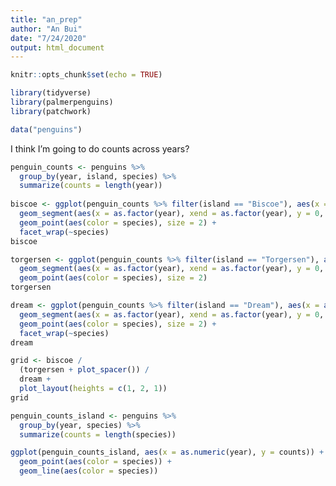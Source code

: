 ```yaml
---
title: "an_prep"
author: "An Bui"
date: "7/24/2020"
output: html_document
---
```


```r
knitr::opts_chunk$set(echo = TRUE)
```

```r
library(tidyverse)
library(palmerpenguins)
library(patchwork)

data("penguins")
```

I think I'm going to do counts across years?

```r
penguin_counts <- penguins %>% 
  group_by(year, island, species) %>% 
  summarize(counts = length(year))
  
biscoe <- ggplot(penguin_counts %>% filter(island == "Biscoe"), aes(x = as.factor(year), y = counts)) +
  geom_segment(aes(x = as.factor(year), xend = as.factor(year), y = 0, yend = counts)) +
  geom_point(aes(color = species), size = 2) +
  facet_wrap(~species)
biscoe

torgersen <- ggplot(penguin_counts %>% filter(island == "Torgersen"), aes(x = as.factor(year), y = counts)) +
  geom_segment(aes(x = as.factor(year), xend = as.factor(year), y = 0, yend = counts)) +
  geom_point(aes(color = species), size = 2)
torgersen

dream <- ggplot(penguin_counts %>% filter(island == "Dream"), aes(x = as.factor(year), y = counts)) +
  geom_segment(aes(x = as.factor(year), xend = as.factor(year), y = 0, yend = counts)) +
  geom_point(aes(color = species), size = 2) +
  facet_wrap(~species)
dream

grid <- biscoe / 
  (torgersen + plot_spacer()) / 
  dream + 
  plot_layout(heights = c(1, 2, 1))
grid
```

```r
penguin_counts_island <- penguins %>% 
  group_by(year, species) %>% 
  summarize(counts = length(species))

ggplot(penguin_counts_island, aes(x = as.numeric(year), y = counts)) +
  geom_point(aes(color = species)) +
  geom_line(aes(color = species))
```


